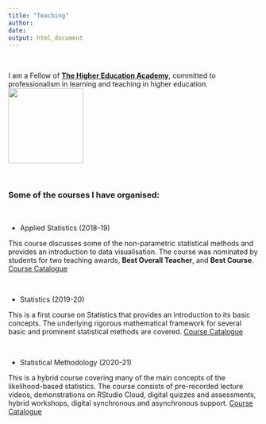 ```yaml
---
title: "Teaching"
author: 
date: 
output: html_document
---
```

$~$

I am a Fellow of __[The Higher Education Academy](https://www.advance-he.ac.uk/)__, committed to professionalism in learning and teaching in higher education.  ![](FHEA.png){width=4cm}



$~$

### Some of the courses I have organised:

$~$

- Applied Statistics (2018-19) 

This course discusses some of the non-parametric statistical methods and provides an introduction to data visualisation. The course was nominated by students for two teaching awards,  __Best Overall Teacher__, and __Best Course__. [Course Catalogue](http://www.drps.ed.ac.uk/18-19/dpt/cxmath10096.htm)

$~$

- Statistics (2019-20) 

This is a  first course on Statistics that provides an introduction to its basic concepts. The underlying rigorous mathematical framework for several basic and prominent statistical methods are covered. [Course Catalogue](http://www.drps.ed.ac.uk/19-20/dpt/cxmath08051.htm)


$~$

- Statistical Methodology (2020-21) 

This is a hybrid course covering many of the main concepts of the likelihood-based statistics. The course consists of pre-recorded lecture videos, demonstrations  on RStudio Cloud, digital quizzes and assessments, hybrid workshops, digital synchronous and asynchronous support. [Course Catalogue](http://www.drps.ed.ac.uk/20-21/dpt/cxmath10095.htm)


